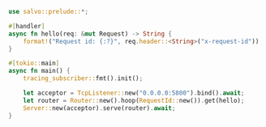 ```rust  title="request-id/src/main.rs"
use salvo::prelude::*;

#[handler]
async fn hello(req: &mut Request) -> String {
    format!("Request id: {:?}", req.header::<String>("x-request-id"))
}

#[tokio::main]
async fn main() {
    tracing_subscriber::fmt().init();

    let acceptor = TcpListener::new("0.0.0.0:5800").bind().await;
    let router = Router::new().hoop(RequestId::new()).get(hello);
    Server::new(acceptor).serve(router).await;
}

```